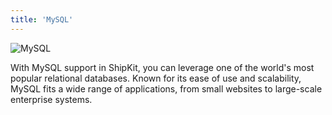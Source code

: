 ```yaml
---
title: 'MySQL'
---
```


<img src="/images/mysql.png" alt="MySQL" />

With MySQL support in ShipKit, you can leverage one of the world's most popular relational databases. Known for its ease of use and scalability, MySQL fits a wide range of applications, from small websites to large-scale enterprise systems.
